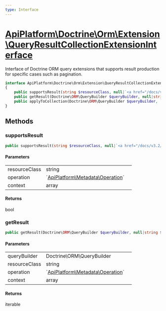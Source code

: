 ```yaml
---
type: Interface
---
```


# [ApiPlatform\Doctrine\Orm\Extension\QueryResultCollectionExtensionInterface](/docs/v3.2/reference/Doctrine/Orm/Extension/QueryResultCollectionExtensionInterface)

Interface of Doctrine ORM query extensions that supports result production
for specific cases such as pagination.



```php
interface ApiPlatform\Doctrine\Orm\Extension\QueryResultCollectionExtensionInterface implements `<a href="/docs/v3.2/reference/Doctrine/Orm/Extension/QueryCollectionExtensionInterface">ApiPlatform\Doctrine\Orm\Extension\QueryCollectionExtensionInterface</a>`
{
    public supportsResult(string $resourceClass, null|`<a href="/docs/v3.2/reference/Metadata/Operation">ApiPlatform\Metadata\Operation</a>` $operation, array $context): bool
    public getResult(Doctrine\ORM\QueryBuilder $queryBuilder, null|string $resourceClass, null|`<a href="/docs/v3.2/reference/Metadata/Operation">ApiPlatform\Metadata\Operation</a>` $operation, array $context): iterable
    public applyToCollection(Doctrine\ORM\QueryBuilder $queryBuilder, `<a href="/docs/v3.2/reference/Doctrine/Orm/Util/QueryNameGeneratorInterface">ApiPlatform\Doctrine\Orm\Util\QueryNameGeneratorInterface</a>` $queryNameGenerator, string $resourceClass, null|`<a href="/docs/v3.2/reference/Metadata/Operation">ApiPlatform\Metadata\Operation</a>` $operation, array $context): null
}
```
## Methods

### supportsResult



```php
public supportsResult(string $resourceClass, null|`<a href="/docs/v3.2/reference/Metadata/Operation">ApiPlatform\Metadata\Operation</a>` $operation, array $context): bool
```

#### Parameters

<table><tbody>
<tr><td>resourceClass</td><td>string</td><td></td></tr><tr><td>operation</td><td>`<a href="/docs/v3.2/reference/Metadata/Operation">ApiPlatform\Metadata\Operation</a>`</td><td></td></tr><tr><td>context</td><td>array</td><td></td></tr>
</tbody>
</table>

#### Returns

bool

### getResult



```php
public getResult(Doctrine\ORM\QueryBuilder $queryBuilder, null|string $resourceClass, null|`<a href="/docs/v3.2/reference/Metadata/Operation">ApiPlatform\Metadata\Operation</a>` $operation, array $context): iterable
```

#### Parameters

<table><tbody>
<tr><td>queryBuilder</td><td>Doctrine\ORM\QueryBuilder</td><td></td></tr><tr><td>resourceClass</td><td>string</td><td></td></tr><tr><td>operation</td><td>`<a href="/docs/v3.2/reference/Metadata/Operation">ApiPlatform\Metadata\Operation</a>`</td><td></td></tr><tr><td>context</td><td>array</td><td></td></tr>
</tbody>
</table>

#### Returns

iterable
